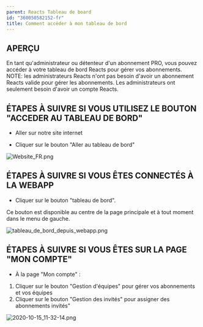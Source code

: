 ```yaml
---
parent: Reacts Tableau de board
id: "360050582152-fr"
title: Comment accéder à mon tableau de bord
---
```

APERÇU
------

En tant qu'administrateur ou détenteur d'un abonnement PRO, vous pouvez accéder à votre tableau de bord Reacts pour gérer vos abonnements.  
NOTE: les administrateurs Reacts n'ont pas besoin d'avoir un abonnement Reacts valide pour gérer les abonnements. Les administrateurs ont seulement besoin d'avoir un compte Reacts.

ÉTAPES À SUIVRE SI VOUS UTILISEZ LE BOUTON "ACCEDER AU TABLEAU DE BORD"
-----------------------------------------------------------------------

- Aller sur notre site internet

- Cliquer sur le bouton "Aller au tableau de bord"

![Website_FR.png](@assets/attachments/Website_FR.png)

ÉTAPES À SUIVRE SI VOUS ÊTES CONNECTÉS À LA WEBAPP
--------------------------------------------------

-  Cliquer sur le bouton "tableau de bord".

Ce bouton est disponible au centre de la page principale et à tout moment dans le menu de gauche.

![tableau_de_bord_depuis_webapp.png](@assets/attachments/tableau_de_bord_depuis_webapp.png)

ÉTAPES À SUIVRE SI VOUS ÊTES SUR LA PAGE "MON COMPTE"
-----------------------------------------------------

- À la page "Mon compte" :

1.  Cliquer sur le bouton "Gestion d'équipes" pour gérer vos abonnements et vos équipes
2.  Cliquer sur le bouton "Gestion des invités" pour assigner des abonnements invités"

![2020-10-15_11-32-14.png](@assets/attachments/2020-10-15_11-32-14.png)
